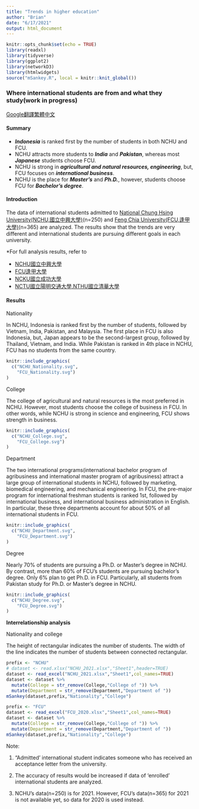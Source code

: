 ```yaml
---
title: "Trends in higher education"
author: "Brian"
date: "6/17/2021"
output: html_document
---
```


```r
knitr::opts_chunk$set(echo = TRUE)
library(readxl)
library(tidyverse)
library(ggplot2)
library(networkD3)
library(htmlwidgets)
source("mSankey.R", local = knitr::knit_global())
```

### Where international students are from and what they study(work in progress)
[Google翻譯繁體中文](index_cn.html)

#### Summary


- ***Indonesia*** is ranked first by the number of students in both NCHU and FCU.
- NCHU attracts more students to ***India*** and ***Pakistan***, whereas most ***Japanese*** students choose FCU.
- NCHU is strong in ***agricultural and natural resources, engineering***, but, FCU focuses on ***international business***.
- NCHU is the place for ***Master's*** and ***Ph.D.***, however, students choose FCU for ***Bachelor's degree***.


#### Introduction


The data of international students admitted to [National Chung Hsing University(NCHU,國立中興大學)](https://www.nchu.edu.tw)(n=250) and [Feng Chia University(FCU,逢甲大學)](https://www.fcu.edu.tw)(n=365) are analyzed. The results show that the trends are very different and international students are pursuing different goals in each university. 

*For full analysis results, refer to 

- [NCHU國立中興大學](NCHU_admission.html)
- [FCU逢甲大學](FCU_admission.html)
- [NCKU國立成功大學](NCKU.html)
- [NCTU國立陽明交通大學,NTHU國立清華大學](NCTU_NTHU.html)

#### Results

Nationality

In NCHU, Indonesia is ranked first by the number of students, followed by Vietnam, India, Pakistan, and Malaysia. The first place in FCU is also Indonesia, but, Japan appears to be the second-largest group, followed by Thailand, Vietnam, and India. While Pakistan is ranked in 4th place in NCHU, FCU has no students from the same country.

```r
knitr::include_graphics(
  c("NCHU_Nationality.svg",
    "FCU_Nationality.svg")
)
```

College

The college of agricultural and natural resources is the most preferred in NCHU. However, most students choose the college of business in FCU. In other words, while NCHU is strong in science and engineering, FCU shows strength in business.

```r
knitr::include_graphics(
  c("NCHU_College.svg",
    "FCU_College.svg")
)
```

Department

The two international programs(international bachelor program of agribusiness and international master program of agribusiness) attract a large group of international students in NCHU, followed by marketing, biomedical engineering, and mechanical engineering. In FCU, the pre-major program for international freshman students is ranked 1st, followed by international business, and international business administration in English. In particular, these three departments account for about 50% of all international students in FCU.

```r
knitr::include_graphics(
  c("NCHU_Department.svg",
    "FCU_Department.svg")
)
```

Degree

Nearly 70% of students are pursuing a Ph.D. or Master's degree in NCHU. By contrast, more than 60% of FCU's students are pursuing bachelor's degree. Only 6% plan to get Ph.D. in FCU. Particularly, all students from Pakistan study for Ph.D. or Master's degree in NCHU.

```r
knitr::include_graphics(
  c("NCHU_Degree.svg",
    "FCU_Degree.svg")
)
```

**Interrelationship analysis**

Nationality and college

The height of rectangular indicates the number of students. The width of the line indicates the number of students between connected rectangular.

```r
prefix <- "NCHU"
# dataset <- read.xlsx("NCHU_2021.xlsx","Sheet1",header=TRUE)
dataset <- read_excel("NCHU_2021.xlsx","Sheet1",col_names=TRUE)
dataset <- dataset %>%
  mutate(College = str_remove(College,"College of ")) %>%
  mutate(Department = str_remove(Department,"Department of "))
mSankey(dataset,prefix,"Nationality","College")
```


```r
prefix <- "FCU"
dataset <- read_excel("FCU_2020.xlsx","Sheet1",col_names=TRUE)
dataset <- dataset %>%
  mutate(College = str_remove(College,"College of ")) %>%
  mutate(Department = str_remove(Department,"Department of "))
mSankey(dataset,prefix,"Nationality","College")
```




<!-- Nationality, department -->

<!-- ```{r, echo=FALSE, out.width="100%", fig.align = "left", fig.show='hold', fig.cap="NCHU(top) vs FCU(bottom)"} -->
<!-- knitr::include_graphics( -->
<!--   c("NCHU_Nationality_Department_.png", -->
<!--     "FCU_Nationality_Department_.png") -->
<!-- ) -->
<!-- ``` -->

Note:

1. "Admitted' international student indicates someone who has received an acceptance letter from the university.

2. The accuracy of results would be increased if data of ‘enrolled’ international students are analyzed.

2. NCHU's data(n=250) is for 2021. However, FCU's data(n=365) for 2021 is not available yet, so data for 2020 is used instead.